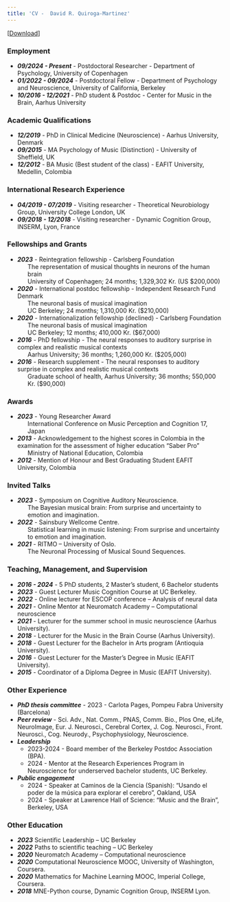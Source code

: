```yaml
---
title: 'CV -  David R. Quiroga-Martinez'
---
```

[[Download](https://www.dropbox.com/scl/fi/2opw59grf75dlf2wqtjep/CV-David-Quiroga-short-2024.pdf?rlkey=j8pwvsjx7qawd6homsafdhhbg&dl=0)]

### Employment

* ***09/2024 - Present*** - Postdoctoral Researcher - Department of Psychology, University of Copenhagen
* ***01/2022 - 09/2024***	- Postdoctoral Fellow - Department of Psychology and Neuroscience, University of California, Berkeley
* ***10/2016 - 12/2021***	- PhD student & Postdoc - Center for Music in the Brain, Aarhus University

### Academic Qualifications

* ***12/2019***	- PhD in Clinical Medicine (Neuroscience) - Aarhus University, Denmark
* ***09/2015*** - MA Psychology of Music (Distinction) - University of Sheffield, UK
* ***12/2012***	- BA Music (Best student of the class) - EAFIT University, Medellin, Colombia

### International Research Experience

* ***04/2019 - 07/2019***	- Visiting researcher - Theoretical Neurobiology Group, University College London, UK
* ***09/2018 - 12/2018***	- Visiting researcher - Dynamic Cognition Group, INSERM, Lyon, France

### Fellowships and Grants

* ***2023*** - Reintegration fellowship - Carlsberg Foundation<br>
<ul>The representation of musical thoughts in neurons of the human brain<br> University of Copenhagen; 24 months; 1,329,302 Kr. (US $200,000)</ul>
* ***2020*** - International postdoc fellowship - Independent Research Fund Denmark<br>
<ul>The neuronal basis of musical imagination<br>UC Berkeley; 24 months; 1,310,000 Kr. ($210,000)</ul>
* ***2020*** - Internationalization fellowship (declined) - Carlsberg Foundation<br>
<ul>The neuronal basis of musical imagination<br>UC Berkeley; 12 months; 410,000 Kr. ($67,000)</ul> 
* ***2016*** - PhD fellowship - The neural responses to auditory surprise in complex and realistic musical contexts<br>
<ul>Aarhus University; 36 months; 1,260,000 Kr. ($205,000)</ul>
* ***2016*** - Research supplement - The neural responses to auditory surprise in complex and realistic musical contexts<br>
<ul>Graduate school of health, Aarhus University; 36 months; 550,000 Kr. ($90,000)</ul>

### Awards

* ***2023*** - Young Researcher Award
<ul>International Conference on Music Perception and Cognition 17, Japan</ul>
* ***2013*** - Acknowledgement to the highest scores in Colombia in the examination for the assessment of higher education “Saber Pro” 
<ul>Ministry of National Education, Colombia</ul>
* ***2012*** - Mention of Honour and Best Graduating Student
EAFIT University, Colombia</ul>

### Invited Talks

* ***2023*** - Symposium on Cognitive Auditory Neuroscience.
<ul>The Bayesian musical brain:
From surprise and uncertainty to emotion and imagination.</ul>
* ***2022*** - Sainsbury Wellcome Centre.
<ul>Statistical learning in music listening: From surprise and uncertainty to emotion and imagination.</ul>
* ***2021*** - RITMO – University of Oslo.  
<ul>The Neuronal Processing of Musical Sound Sequences.</ul>

### Teaching, Management, and Supervision
* ***2016 - 2024*** - 5 PhD students, 2 Master’s student, 6 Bachelor students
* ***2023*** - Guest Lecturer Music Cognition Course at UC Berkeley.
* ***2022*** - Online lecturer for ESCOP conference – Analysis of neural data
* ***2021*** - Online Mentor at Neuromatch Academy – Computational neuroscience 
* ***2021*** - Lecturer for the summer school in music neuroscience (Aarhus University). 
* ***2018*** - Lecturer for the Music in the Brain Course (Aarhus University).
* ***2018*** - Guest Lecturer for the Bachelor in Arts program (Antioquia University). 
* ***2016*** - Guest Lecturer for the Master’s Degree in Music (EAFIT University). 
* ***2015*** - Coordinator of a Diploma Degree in Music (EAFIT University). 

### Other Experience
* ***PhD thesis committee*** - 2023 - Carlota Pages, Pompeu Fabra University (Barcelona)
* ***Peer review*** -	Sci. Adv., Nat. Comm., PNAS, Comm. Bio., Plos One, eLife, NeuroImage, Eur. J. Neurosci., Cerebral Cortex, J. Cog. Neurosci., Front. Neurosci., Cog. Neurody., Psychophysiology, Neuroscience.
* ***Leadership*** 
<ul>
-	2023-2024 - Board member of the Berkeley Postdoc Association (BPA).
- 2024 - Mentor at the Research Experiences Program in Neuroscience for underserved bachelor students, UC Berkeley.
</ul>
* ***Public engagement***
<ul>
-	2024 - Speaker at Caminos de la Ciencia (Spanish): “Usando el poder de la música para explorar el cerebro”, Oakland, USA
- 2024 - Speaker at Lawrence Hall of Science: “Music and the Brain”, Berkeley, USA
</ul>

### Other Education
* ***2023***	Scientific Leadership – UC Berkeley
* ***2022***	Paths to scientific teaching – UC Berkeley
* ***2020***	Neuromatch Academy – Computational neuroscience
* ***2020***	Computational Neuroscience MOOC, University of Washington, Coursera.
* ***2020***	Mathematics for Machine Learning MOOC, Imperial College, Coursera.
* ***2018***	MNE-Python course, Dynamic Cognition Group, INSERM Lyon.
